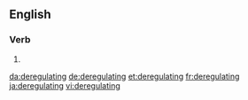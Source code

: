==English==

===Verb===
{{head|en|present participle}}

# {{present participle of|deregulate|lang=en|nocat=1}}

[[da:deregulating]]
[[de:deregulating]]
[[et:deregulating]]
[[fr:deregulating]]
[[ja:deregulating]]
[[vi:deregulating]]